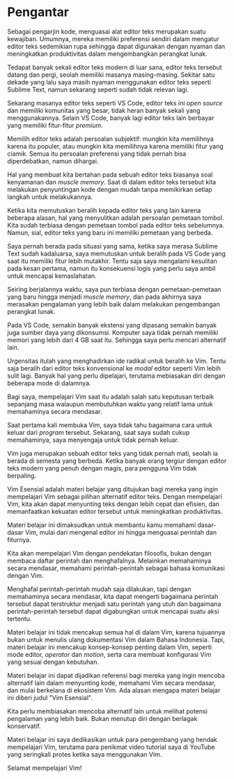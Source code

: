 # Pengantar

Sebagai pengarjin kode, menguasai alat editor teks merupakan suatu
kewajiban. Umumnya, mereka memiliki preferensi sendiri dalam mengatur
editor teks sedemikian rupa sehingga dapat digunakan dengan nyaman dan
meningkatkan produktivitas dalam mengembangkan perangkat lunak.

Tedapat banyak sekali editor teks modern di luar sana, editor teks
tersebut datang dan pergi, seolah memiliki masanya masing-masing.
Sekitar satu dekade yang lalu saya masih nyaman menggunakan editor teks
seperti Sublime Text, namun sekarang seperti sudah tidak relevan lagi.

Sekarang masanya editor teks seperti VS Code, editor teks ini *open
source* dan memiliki komunitas yang besar, tidak heran banyak sekali
yang menggunakannya. Selain VS Code, banyak lagi editor teks lain
berbayar yang memiliki fitur-fitur *premium*.

Memilih editor teks adalah persoalan subjektif: mungkin kita memilihnya
karena itu populer, atau mungkin kita memilihnya karena memiliki fitur
yang ciamik. Semua itu persoalan preferensi yang tidak pernah bisa
diperdebatkan, namun dihargai.

Hal yang membuat kita bertahan pada sebuah editor teks biasanya soal
kenyamanan dan *muscle memory*. Saat di dalam editor teks tersebut kita
melakukan penyuntingan kode dengan mudah tanpa memikirkan setiap langkah
untuk melakukannya.

Ketika kita memutuskan beralih kepada editor teks yang lain karena
beberapa alasan, hal yang menyulitkan adalah persoalan pemetaan tombol.
Kita sudah terbiasa dengan pemetaan tombol pada editor teks sebelumnya.
Namun, sial, editor teks yang baru ini memiliki pemetaan yang berbeda.

Saya pernah berada pada situasi yang sama, ketika saya merasa Sublime
Text sudah kadaluarsa, saya memutuskan untuk beralih pada VS Code yang
saat itu memiliki fitur lebih mutakhir. Tentu saja saya mengalami
kesulitan pada kesan pertama, namun itu konsekuensi logis yang perlu
saya ambil untuk mencapai kemaslahatan.

Seiring berjalannya waktu, saya pun terbiasa dengan pemetaan-pemetaan
yang baru hingga menjadi *muscle memory*, dan pada akhirnya saya
merasakan pengalaman yang lebih baik dalam melakukan pengembangan
perangkat lunak.

Pada VS Code, semakin banyak ekstensi yang dipasang semakin banyak juga
sumber daya yang dikonsumsi. Komputer saya tidak pernah memiliki memori
yang lebih dari 4 GB saat itu. Sehingga saya perlu mencari alternatif
lain.

Urgensitas itulah yang menghadirkan ide radikal untuk beralih ke Vim.
Tentu saja beralih dari editor teks konvensional ke *modal* editor
seperti Vim lebih sulit lagi. Banyak hal yang perlu dipelajari, terutama
mebiasakan diri dengan beberapa mode di dalamnya.

Bagi saya, mempelajari Vim saat itu adalah salah satu keputusan terbaik
sepanjang masa walaupun membutuhkan waktu yang relatif lama untuk
memahaminya secara mendasar.

Saat pertama kali membuka Vim, saya tidak tahu bagaimana cara untuk
keluar dari *program* tersebut. Sekarang, saat saya sudah cukup
memahaminya, saya menyengaja untuk tidak pernah keluar.

Vim juga merupakan sebuah editor teks yang tidak pernah mati, seolah ia
berada di semesta yang berbeda. Ketika banyak orang tergiur dengan
editor teks modern yang penuh dengan magis, para pengguna Vim tidak
berpaling.

Vim Esensial adalah materi belajar yang ditujukan bagi mereka yang ingin
mempelajari Vim sebagai pilihan alternatif editor teks. Dengan
mempelajari Vim, kita akan dapat menyunting teks dengan lebih cepat dan
efisien, dan memanfaatkan kekuatan editor tersebut untuk meningkatkan
produktivitas.

Materi belajar ini dimaksudkan untuk membantu kamu memahami dasar-dasar Vim,
mulai dari mengenal editor ini hingga menguasai perintah dan fiturnya.

Kita akan mempelajari Vim dengan pendekatan filosofis, bukan dengan membaca
daftar perintah dan menghafalnya. Melainkan memahaminya secara mendasar,
memahami perintah-perintah sebagai bahasa komunikasi dengan Vim.

Menghafal perintah-perintah mudah saja dilakukan, tapi dengan
memahaminya secara mendasar, kita dapat mengerti bagaimana perintah
tersebut dapat terstruktur menjadi satu perintah yang utuh dan bagaimana
perintah-perintah tersebut dapat digabungkan untuk mencapai suatu aksi
tertentu.

Materi belajar ini tidak mencakup semua hal di dalam Vim, karena tujuannya bukan
untuk menulis ulang dokumentasi Vim dalam Bahasa Indonesia. Tapi, materi belajar
ini mencakup konsep-konsep penting dalam Vim, seperti mode editor,
*operator* dan *motion*, serta cara membuat konfigurasi Vim yang sesuai
dengan kebutuhan.

Materi belajar ini dapat dijadikan referensi bagi mereka yang ingin mencoba
alternatif lain dalam menyunting kode, memahami Vim secara mendasar, dan
mulai berkelana di ekosistem Vim. Ada alasan mengapa materi belajar ini diberi
judul "Vim Esensial".

Kita perlu membiasakan mencoba alternatif lain untuk melihat potensi
pengalaman yang lebih baik. Bukan menutup diri dengan berlagak
konservatif.

Materi belajar ini saya dedikasikan untuk para pengembang yang hendak mempelajari
Vim, terutama para penikmat video tutorial saya di YouTube yang
seringkali protes ketika saya menggunakan Vim.

Selamat mempelajari Vim!


